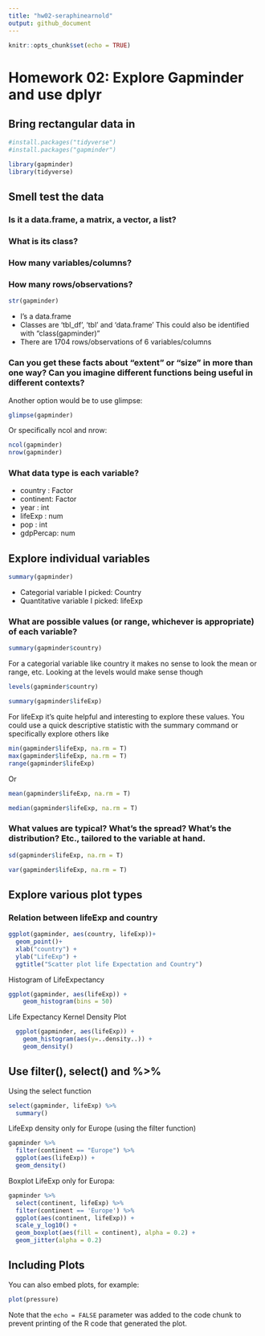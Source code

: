 ```yaml
---
title: "hw02-seraphinearnold"
output: github_document
---
```


```r
knitr::opts_chunk$set(echo = TRUE)
```

# Homework 02: Explore Gapminder and use dplyr

## Bring rectangular data in

```r
#install.packages("tidyverse")
#install.packages("gapminder")
```

```r
library(gapminder)
library(tidyverse)
```

## Smell test the data

### Is it a data.frame, a matrix, a vector, a list?
### What is its class?
### How many variables/columns?
### How many rows/observations?
 
```r
str(gapminder)
```
 
*  I's a data.frame
* Classes are 'tbl_df', 'tbl' and 'data.frame'
  This could also be identified with "class(gapminder)"
* There are 1704 rows/observations of  6 variables/columns

 
### Can you get these facts about “extent” or “size” in more than one way? Can you imagine different functions being useful in different contexts?

Another option would be to use glimpse:
```r
glimpse(gapminder)
```

Or specifically ncol and nrow:

```r
ncol(gapminder)
nrow(gapminder)
```


### What data type is each variable?

* country  : Factor 
* continent: Factor
* year     : int  
* lifeExp  : num  
* pop      : int  
* gdpPercap: num  

## Explore individual variables

```r
summary(gapminder)
```
* Categorial variable I picked: Country
* Quantitative variable I picked: lifeExp


### What are possible values (or range, whichever is appropriate) of each variable?
```r
summary(gapminder$country)
```
For a categorial variable like country it makes no sense to look the mean or range, etc. Looking at the levels would make sense though

```r
levels(gapminder$country)
```


```r
summary(gapminder$lifeExp)
```
For lifeExp it's quite helpful and interesting to explore these values. You could use a quick descriptive statistic with the summary command or specifically explore others like

```r
min(gapminder$lifeExp, na.rm = T)
max(gapminder$lifeExp, na.rm = T)
range(gapminder$lifeExp)
```
Or
```r
mean(gapminder$lifeExp, na.rm = T)
```
```r
median(gapminder$lifeExp, na.rm = T)
```

### What values are typical? What’s the spread? What’s the distribution? Etc., tailored to the variable at hand.
```r
sd(gapminder$lifeExp, na.rm = T)
```
```r
var(gapminder$lifeExp, na.rm = T)
```


## Explore various plot types

### Relation between lifeExp and country
```r
ggplot(gapminder, aes(country, lifeExp))+
  geom_point()+
  xlab("country") +
  ylab("LifeExp") +
  ggtitle("Scatter plot life Expectation and Country")
```


Histogram of LifeExpectancy
```r
ggplot(gapminder, aes(lifeExp)) +
    geom_histogram(bins = 50)
```


Life Expectancy Kernel Density Plot
```r
  ggplot(gapminder, aes(lifeExp)) +
    geom_histogram(aes(y=..density..)) +
    geom_density()
```


## Use filter(), select() and %>%

Using the select function
```r
select(gapminder, lifeExp) %>% 
  summary()
```


LifeExp density only for Europe (using the filter function)

```r
gapminder %>% 
  filter(continent == "Europe") %>% 
  ggplot(aes(lifeExp)) +
  geom_density()

```


Boxplot LifeExp only for Europa:

```r
gapminder %>% 
  select(continent, lifeExp) %>% 
  filter(continent == 'Europe') %>% 
  ggplot(aes(continent, lifeExp)) + 
  scale_y_log10() +
  geom_boxplot(aes(fill = continent), alpha = 0.2) + 
  geom_jitter(alpha = 0.2)
```



## Including Plots

You can also embed plots, for example:

```r
plot(pressure)
```

Note that the `echo = FALSE` parameter was added to the code chunk to prevent printing of the R code that generated the plot.
